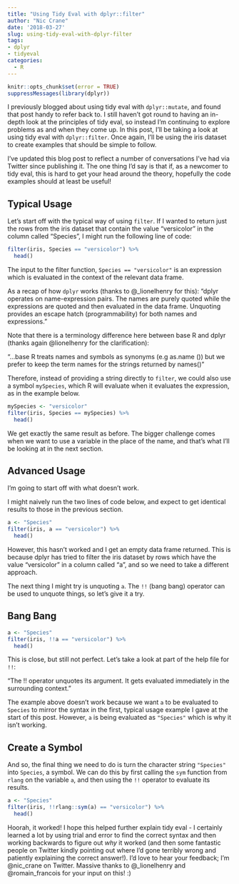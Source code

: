 ```yaml
---
title: "Using Tidy Eval with dplyr::filter"
author: "Nic Crane"
date: '2018-03-27'
slug: using-tidy-eval-with-dplyr-filter
tags:
- dplyr
- tidyeval
categories: 
  - R
---
```


```r
knitr::opts_chunk$set(error = TRUE)
suppressMessages(library(dplyr))
```

I previously blogged about using tidy eval with `dplyr::mutate`, and found that post handy to refer back to.  I still haven't got round to having an in-depth look at the principles of tidy eval, so instead I'm continuing to explore problems as and when they come up.  In this post, I'll be taking a look at using tidy eval with `dplyr::filter`.  Once again, I'll be using the iris dataset to create examples that should be simple to follow.

I've updated this blog post to reflect a number of conversations I've had via Twitter since publishing it.  The one thing I'd say is that if, as a newcomer to tidy eval, this is hard to get your head around the theory, hopefully the code examples should at least be useful!

## Typical Usage

Let's start off with the typical way of using `filter`.  If I wanted to return just the rows from the iris dataset that contain the value "versicolor" in the column called "Species", I might run the following line of code:

```r
filter(iris, Species == "versicolor") %>%
  head()
```

The input to the filter function, `Species == "versicolor"` is an expression which is evaluated in the context of the relevant data frame.

As a recap of how `dplyr` works (thanks to @_lionelhenry for this):
"dplyr operates on name-expression pairs. The names are purely quoted while the expressions are quoted and then evaluated in the data frame. Unquoting provides an escape hatch (programmability) for both names and expressions."

Note that there is a terminology difference here between base R and dplyr (thanks again @lionelhenry for the clarification):

"...base R treats names and symbols as synonyms (e.g as.name ()) but we prefer to keep the term names for the strings returned by names()"

Therefore, instead of providing a string directly to `filter`, we could also use a symbol `mySpecies`, which R will evaluate when it evaluates the expression, as in the example below.

```r
mySpecies <- "versicolor"
filter(iris, Species == mySpecies) %>%
  head()
```

We get exactly the same result as before.  The bigger challenge comes when we want to use a variable in the place of the name, and that's what I'll be looking at in the next section.

## Advanced Usage

I'm going to start off with what doesn't work.

I might naively run the two lines of code below, and expect to get identical results to those in the previous section.

```r
a <- "Species"
filter(iris, a == "versicolor") %>%
  head()
```
However, this hasn't worked and I get an empty data frame returned.  This is because dplyr has tried to filter the iris dataset by rows which have the value "versicolor" in a column called "a", and so we need to take a different approach.

The next thing I might try is unquoting `a`. The `!!` (bang bang) operator can be used to unquote things, so let's give it a try.

## Bang Bang

```r
a <- "Species"
filter(iris, !!a == "versicolor") %>%
  head()
```

This is close, but still not perfect. Let's take a look at part of the help file for `!!`: 

"The !! operator unquotes its argument. It gets evaluated immediately in the surrounding context."

The example above doesn't work because we want `a` to be evaluated to `Species` to mirror the syntax in the first, typical usage example I gave at the start of this post.  However, `a` is being evaluated as `"Species"` which is why it isn't working.  

## Create a Symbol

And so, the final thing we need to do is turn the character string `"Species"` into `Species`, a symbol.  We can do this by first calling the `sym` function from `rlang` on the variable `a`, and then using the `!!` operator to evaluate its results.
 
 
```r
a <- "Species"
filter(iris, !!rlang::sym(a) == "versicolor") %>%
  head()
```

Hoorah, it worked!  I hope this helped further explain tidy eval - I certainly learned a lot by using trial and error to find the correct syntax and then working backwards to figure out *why* it worked (and then some fantastic people on Twitter kindly pointing out where I'd gone terribly wrong and patiently explaining the correct answer!).  I'd love to hear your feedback; I'm @nic_crane on Twitter.  Massive thanks to @_lionelhenry and @romain_francois for your input on this! :)